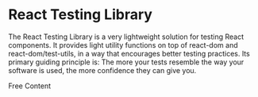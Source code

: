 # React Testing Library

The React Testing Library is a very lightweight solution for testing React components. It provides light utility functions on top of react-dom and react-dom/test-utils, in a way that encourages better testing practices. Its primary guiding principle is: The more your tests resemble the way your software is used, the more confidence they can give you.

<ResourceGroupTitle>Free Content</ResourceGroupTitle>
<BadgeLink
  colorScheme='blue'
  badgeText='Official Getting Started'
  href='https://testing-library.com/docs/react-testing-library/intro/'
/>
